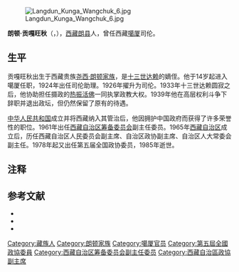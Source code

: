 [[File:Langdun_Kunga_Wangchuk_6.jpg|thumb]]

'''朗顿·贡嘎旺秋'''（{{bo|z=གླང་མདུན་ཀུན་དགའ་དབང་ཕྱུག་|w=glang mdun kun dga' dbang phyug|t=Langdün Künga Wangchuk}}，{{bd|1907年||1985年}}），[[西藏|西藏]][[朗县|朗县]]人，曾任西藏[[噶厦|噶厦]]司伦{{efn|司伦（srid blon），地位在[[达赖|达赖]]与摄政之下、[[噶伦|噶伦]]之上的西藏[[噶厦|噶厦]]最高行政官。}}。

==生平==
贡嘎旺秋出生于西藏贵族[[尧西·朗顿家族|尧西·朗顿家族]]，是[[十三世达赖|十三世达赖]]的嫡侄。他于14岁起进入噶厦任职，1924年出任司伦助理。1926年擢升为司伦。1933年十三世达赖圆寂之后，他协助担任摄政的[[热振·图旦绛白益西·丹巴坚赞|热振活佛]]一同执掌政教大权。1939年他在高层权利斗争下辞职并退出政坛，但仍然保留了原有的待遇。

[[中华人民共和国|中华人民共和国]]成立并将西藏纳入其管治后，他因拥护中国政府而获得了许多荣誉性的职位。1961年出任[[西藏自治区筹备委员会|西藏自治区筹备委员会]]副主任委员。1965年[[西藏自治区|西藏自治区]]成立后，历任西藏自治区人民委员会副主席、自治区政协副主席、自治区人大常委会副主任。1978年起又出任第五届全国政协委员，1985年逝世。

== 注释 ==
{{notelist|iger=}}

== 参考文献 ==
{{Commonscat|Yabshi Langdün}}
{{ReflistH}}
* {{cite book|url=http://book.sina.com.cn/longbook/1098245693_chamagudao/29.shtml|title=《茶马古道上的西藏故事》|author=孙炯|publisher=云南民族出版社|chapter=卸任司伦朗顿·贡嘎旺秋|access-date=2011-11-19|archive-date=2014-03-11|archive-url=https://web.archive.org/web/20140311181140/http://book.sina.com.cn/longbook/1098245693_chamagudao/29.shtml|dead-url=no}}
* {{cite web|url=http://search.huaxia.com/s.jsp?iDocId=491241|title=朗顿·贡嘎旺秋|publisher=华夏经纬}}{{dead link|date=2018年3月 |bot=InternetArchiveBot |fix-attempted=yes }}
* {{cite book|title=《1728－1959 西藏的贵族和政府》|author=毕达克|publisher=中国藏学出版社}}
{{ReflistF}}

[[Category:藏族人|Category:藏族人]]
[[Category:朗顿家族|Category:朗顿家族]]
[[Category:噶厦官员|Category:噶厦官员]]
[[Category:第五屆全國政協委員|Category:第五屆全國政協委員]]
[[Category:西藏自治区筹备委员会副主任委员|Category:西藏自治区筹备委员会副主任委员]]
[[Category:西藏自治區政協副主席|Category:西藏自治區政協副主席]]